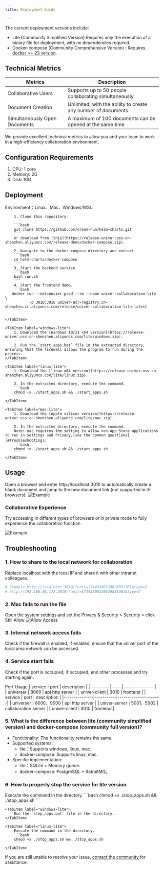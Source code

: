 ```yaml
---
title: Deployment Guide

---
```



The current deployment versions include:

- Lite (Community Simplified Version):Requires only the execution of a binary file for deployment, with no dependencies required.
- Docker-compose (Community Comprehensive Version) : Requires [docker >= 23 version](https://docs.docker.com/engine/install/).

## Technical Metrics	
| Metrics   | Description               |
|---------|------------------|
| Collaborative Users	    | Supports up to 50 people collaborating simultaneously      |
| Document Creation	   | Unlimited, with the ability to create any number of documents |
| Simultaneously Open Documents	 | A maximum of 100 documents can be opened at the same time   |

We provide excellent technical metrics to allow you and your team to work in a high-efficiency collaboration environment.

## Configuration Requirements
1. CPU: 1 core
2. Memory: 2G
3. Disk: 10G

## Deployment
<Tabs>
    <TabItem label="docker-compose">
        Environment：Linux、Mac、Windows/WSL.

        1. Clone this repository.

        ```bash
        git clone https://github.com/dream-num/helm-charts.git
        ```
        or download from [this](https://release-univer.oss-cn-shenzhen.aliyuncs.com/release-demo/docker-compose.zip).

        2. Navigate to the docker-compose directory and extract.
        ```bash
        cd helm-charts/docker-compose
        ```
        3. Start the backend service.
        ```bash
        bash run.sh
        ```
        4. Start the frontend demo.
        ```bash
       docker run --net=unvier-prod --rm --name univer-collaboration-lite \
               -p 3010:3010 univer-acr-registry.cn-shenzhen.cr.aliyuncs.com/release/univer-collaboration-lite:latest
        ```

    </TabItem>

    <TabItem label="windows-lite">
        1. Download the [Windows 10/11 x64 version](https://release-univer.oss-cn-shenzhen.aliyuncs.com/lite/windows.zip).

        2. Run the `start_apps.bat` file in the extracted directory, ensuring that the firewall allows the program to run during the process.
    </TabItem>

    <TabItem label="linux-lite">
        1. Download the [linux x64 version](https://release-univer.oss-cn-shenzhen.aliyuncs.com/lite/linux.zip).

        2. In the extracted directory, execute the command.
        ```bash
        chmod +x ./start_apps.sh && ./start_apps.sh
        ```
    </TabItem>

    <TabItem label="mac-lite">
        1. Download the [Apple silicon version](https://release-univer.oss-cn-shenzhen.aliyuncs.com/lite/mac.zip).

        2. In the extracted directory, execute the command.
        Note: mac requires the setting to allow non-App Store applications to run in Settings and Privacy,[see the common questions](#Troubleshooting)。
        ```bash
        chmod +x ./start_apps.sh && ./start_apps.sh
        ```
    </TabItem>
</Tabs>

## Usage

Open a browser and enter http://localhost:3010 to automatically create a blank document and jump to the new document link (not supported in IE browsers).
![Example](./imgs/img1.png)

### Collaborative Experience

Try accessing in different types of browsers or in private mode to fully experience the collaboration function.

![Example](./imgs/img2.png)


## Troubleshooting
### 1. How to share to the local network for collaboration
Replace localhost with the local IP and share it with other intranet colleagues.

```bash
# Example http://localhost:3010/?unit=17443300120626831361&type=2
# http://192.168.50.172:3010/?unit=17443300120626831361&type=2
```

### 2. Mac fails to run the file
Open the system settings and set the Privacy & Security > Security > click Still Allow
![Allow Access](./imgs/mac2.png)

### 3. Internal network access fails
Check if the firewall is enabled, if enabled, ensure that the univer port of the local area network can be accessed.

### 4. Service start fails
Check if the port is occupied, if occupied, end other processes and try starting again.

Port Usage
<Tabs>
    <TabItem label="docker-compose">
        | service | port | description |
        | --------- | ---- | --------------- |
        | universer | 8000 | api http server |
        | univer-client | 3010 | frontend |
    </TabItem>
    <TabItem label="lite">
        | service | port | description |
        |---------------|-----------|----------------------|
        | universer | 8000，9000 | api http server |
        | univer-server | 5001，5002 | collaboration server |
        | univer-client | 3010 | frontend |
    </TabItem>
</Tabs>

### 5. What is the difference between lite (community simplified version) and docker-compose (community full version)?
- Functionality: The functionality remains the same.
- Supported systems:
    - lite：Supports windows, linux, mac.
    - docker-compose: Supports linux, mac.
- Specific implementation:
    - lite：SQLite + Memory queue.
    - docker-compose: PostgreSQL + RabbitMQ。

### 6. How to properly stop the service for lite version
<Tabs>
    <TabItem label="mac-lite">
        Execute the command in the directory.
        ```bash
        chmod +x ./stop_apps.sh && ./stop_apps.sh
        ```
    </TabItem>

    <TabItem label="windows-lite">
        Run the `stop_apps.bat` file in the directory.
    </TabItem>

    <TabItem label="linux-lite">
        Execute the command in the directory.
        ```bash
        chmod +x ./stop_apps.sh && ./stop_apps.sh
        ```
    </TabItem>
</Tabs>

If you are still unable to resolve your issue, [contact the community](/guides/introduction#Community) for assistance.
